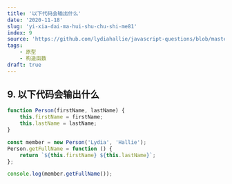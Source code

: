 ```yaml
---
title: '以下代码会输出什么'
date: '2020-11-18'
slug: 'yi-xia-dai-ma-hui-shu-chu-shi-me81'
index: 9
source: 'https://github.com/lydiahallie/javascript-questions/blob/master/zh-CN/README-zh_CN.md#11-%E8%BE%93%E5%87%BA%E6%98%AF%E4%BB%80%E4%B9%88'
tags:
    - 原型
    - 构造函数
draft: true
---
```


## 9. 以下代码会输出什么

```js:index.js
function Person(firstName, lastName) {
	this.firstName = firstName;
	this.lastName = lastName;
}

const member = new Person('Lydia', 'Hallie');
Person.getFullName = function () {
	return `${this.firstName} ${this.lastName}`;
};

console.log(member.getFullName());
```
